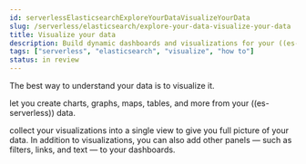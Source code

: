 ```yaml
---
id: serverlessElasticsearchExploreYourDataVisualizeYourData
slug: /serverless/elasticsearch/explore-your-data-visualize-your-data
title: Visualize your data
description: Build dynamic dashboards and visualizations for your ((es-serverless)) data.
tags: ["serverless", "elasticsearch", "visualize", "how to"]
status: in review
---
```


<DocBadge template="technical preview" />
The best way to understand your data is to visualize it.

<DocLink
  id="serverlessElasticsearchExploreYourDataVisualizations"
  text="Visualizations"
/> let you create charts, graphs, maps, tables, and more from your ((es-serverless))
data.

<DocLink
  id="serverlessElasticsearchExploreYourDataDashboards"
  text="Dashboards"
/> collect your visualizations into a single view to give you full picture of your
data. In addition to visualizations, you can also add other panels — such as filters,
links, and text — to your dashboards.
